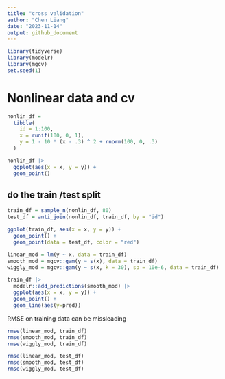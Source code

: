 ```yaml
---
title: "cross validation"
author: "Chen Liang"
date: "2023-11-14"
output: github_document
---
```


```r
library(tidyverse)
library(modelr)
library(mgcv)
set.seed(1)
```

# Nonlinear data and cv
```r
nonlin_df = 
  tibble(
    id = 1:100,
    x = runif(100, 0, 1),
    y = 1 - 10 * (x - .3) ^ 2 + rnorm(100, 0, .3)
  )

nonlin_df |> 
  ggplot(aes(x = x, y = y)) + 
  geom_point()
```

## do the train /test split

```r
train_df = sample_n(nonlin_df, 80)
test_df = anti_join(nonlin_df, train_df, by = "id")

ggplot(train_df, aes(x = x, y = y)) + 
  geom_point() + 
  geom_point(data = test_df, color = "red")
```

```r
linear_mod = lm(y ~ x, data = train_df)
smooth_mod = mgcv::gam(y ~ s(x), data = train_df)
wiggly_mod = mgcv::gam(y ~ s(x, k = 30), sp = 10e-6, data = train_df)
```


```r
train_df |>
  modelr::add_predictions(smooth_mod) |>
  ggplot(aes(x = x, y = y)) + 
  geom_point() +
  geom_line(aes(y=pred))
```

RMSE on training data can be missleading
```r
rmse(linear_mod, train_df)
rmse(smooth_mod, train_df)
rmse(wiggly_mod, train_df)
```


```r
rmse(linear_mod, test_df)
rmse(smooth_mod, test_df)
rmse(wiggly_mod, test_df)
```


